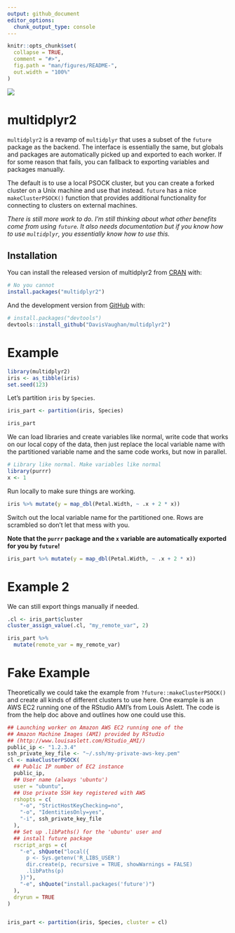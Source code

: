 ```yaml
---
output: github_document
editor_options: 
  chunk_output_type: console
---
```


<!-- README.md is generated from README.Rmd. Please edit that file -->

```r
knitr::opts_chunk$set(
  collapse = TRUE,
  comment = "#>",
  fig.path = "man/figures/README-",
  out.width = "100%"
)
```

![](https://img.shields.io/badge/lifecycle-experimental-brightgreen.svg)

# multidplyr2

`multidplyr2` is a revamp of `multidplyr` that uses a subset of the `future` 
package as the backend. The interface is essentially the same, but globals and packages
are automatically picked up and exported to each worker. If for some reason that
fails, you can fallback to exporting variables and packages manually.

The default is to use a local PSOCK cluster, but you can create a forked cluster on a 
Unix machine and use that instead. `future` has a nice `makeClusterPSOCK()` 
function that provides additional functionality for connecting to clusters on
external machines.

_There is still more work to do. I'm still thinking about what other benefits come from using `future`. 
It also needs documentation but if you know how to use `multidplyr`, 
you essentially know how to use this._ 

## Installation

You can install the released version of multidplyr2 from [CRAN](https://CRAN.R-project.org) with:

``` r
# No you cannot
install.packages("multidplyr2")
```

And the development version from [GitHub](https://github.com/) with:

``` r
# install.packages("devtools")
devtools::install_github("DavisVaughan/multidplyr2")
```

# Example

```r
library(multidplyr2)
iris <- as_tibble(iris)
set.seed(123)
```

Let's partition `iris` by `Species`.

```r
iris_part <- partition(iris, Species)

iris_part
```


We can load libraries and create variables like normal, write code that works
on our local copy of the data, then just replace the local variable name with
the partitioned variable name and the same code works, but now in parallel.

```r
# Library like normal. Make variables like normal
library(purrr)
x <- 1
```

Run locally to make sure things are working. 

```r
iris %>% mutate(y = map_dbl(Petal.Width, ~ .x + 2 * x))
```

Switch out the local variable name for the partitioned one. Rows are scrambled
so don't let that mess with you.

__Note that the `purrr` package and the `x` variable are automatically exported
for you by `future`!__

```r
iris_part %>% mutate(y = map_dbl(Petal.Width, ~ .x + 2 * x))
```

# Example 2

We can still export things manually if needed.

```r
.cl <- iris_part$cluster
cluster_assign_value(.cl, "my_remote_var", 2)

iris_part %>%
  mutate(remote_var = my_remote_var)
```

# Fake Example

Theoretically we could take the example from `?future::makeClusterPSOCK()` and 
create all kinds of different clusters to use here. One example is an AWS EC2 running
one of the RStudio AMI's from Louis Aslett. The code is from the help doc above
and outlines how one could use this.

```r
## Launching worker on Amazon AWS EC2 running one of the
## Amazon Machine Images (AMI) provided by RStudio
## (http://www.louisaslett.com/RStudio_AMI/)
public_ip <- "1.2.3.4"
ssh_private_key_file <- "~/.ssh/my-private-aws-key.pem"
cl <- makeClusterPSOCK(
  ## Public IP number of EC2 instance
  public_ip,
  ## User name (always 'ubuntu')
  user = "ubuntu",
  ## Use private SSH key registered with AWS
  rshopts = c(
    "-o", "StrictHostKeyChecking=no",
    "-o", "IdentitiesOnly=yes",
    "-i", ssh_private_key_file
  ),
  ## Set up .libPaths() for the 'ubuntu' user and
  ## install future package
  rscript_args = c(
    "-e", shQuote("local({
      p <- Sys.getenv('R_LIBS_USER')
      dir.create(p, recursive = TRUE, showWarnings = FALSE)
      .libPaths(p)
    })"),
    "-e", shQuote("install.packages('future')")
  ),
  dryrun = TRUE
)


iris_part <- partition(iris, Species, cluster = cl)
```

